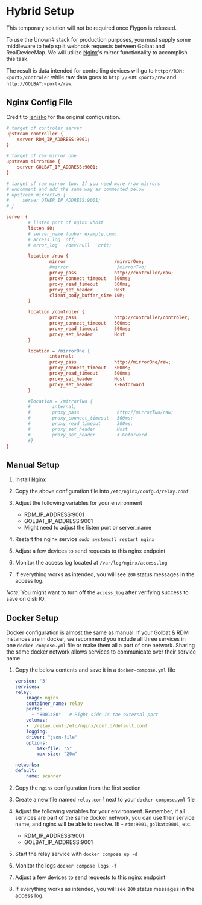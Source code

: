 
# Hybrid Setup

<Callout type="warning" emoji="⚠️">
  This temporary solution will not be required once Flygon is released.
</Callout>

To use the Unown# stack for production purposes, you must supply some middleware to help split webhook requests between Golbat and RealDeviceMap. We will utilize [Nginx]'s mirror functionality to accomplish this task.

The result is data intended for controlling devices will go to `http://RDM:<port>/controler` while raw data goes to `http://RDM:<port>/raw` and `http://GOLBAT:<port>/raw`.

## Nginx Config File

Credit to [lenisko](https://github.com/jfberry/goforward/issues/1#issue-1528222766) for the original configuration.

```ini
# target of controler server
upstream controller {
    server RDM_IP_ADDRESS:9001;
}

# target of raw mirror one
upstream mirrorOne {
    server GOLBAT_IP_ADDRESS:9001;
}

# target of raw mirror two. If you need more /raw mirrors
# uncomment and add the same way as commented below
# upstream mirrorTwo {
#     server OTHER_IP_ADDRESS:9001;
# }

server {
        # listen port of nginx vhost
        listen 80;
        # server_name foobar.example.com;
        # access_log  off;
        # error_log   /dev/null   crit;

        location /raw {
                mirror                  /mirrorOne;
                #mirror                  /mirrorTwo;
                proxy_pass              http://controller/raw;
                proxy_connect_timeout   500ms;
                proxy_read_timeout      500ms;
                proxy_set_header        Host                            $host;
                client_body_buffer_size 10M;
        }

        location /controler {
                proxy_pass              http://controller/controler;
                proxy_connect_timeout   500ms;
                proxy_read_timeout      500ms;
                proxy_set_header        Host                            $host;
        }

        location = /mirrorOne {
                internal;
                proxy_pass              http://mirrorOne/raw;
                proxy_connect_timeout   500ms;
                proxy_read_timeout      500ms;
                proxy_set_header        Host                            $host;
                proxy_set_header        X-Goforward                     "Forwarded!";
        }

        #location = /mirrorTwo {
        #        internal;
        #        proxy_pass              http://mirrorTwo/raw;
        #        proxy_connect_timeout   500ms;
        #        proxy_read_timeout      500ms;
        #        proxy_set_header        Host                            $host;
        #        proxy_set_header        X-Goforward                     "Forwarded!";
        #}
}
```

## Manual Setup

1. Install [Nginx]
2. Copy the above configuration file into `/etc/nginx/confg.d/relay.conf`
3. Adjust the following variables for your environment

    - RDM_IP_ADDRESS:9001
    - GOLBAT_IP_ADDRESS:9001
    - Might need to adjust the listen port or server_name

4. Restart the nginx service `sudo systemctl restart nginx`
5. Adjust a few devices to send requests to this nginx endpoint
6. Monitor the access log located at `/var/log/nginx/access.log`
7. If everything works as intended, you will see `200` status messages in the access log.

_Note:_ You might want to turn off the `access_log` after verifying success to save on disk IO.

## Docker Setup

Docker configuration is almost the same as manual. If your Golbat & RDM instances are in docker, we recommend you include all three services in one `docker-compose.yml` file or make them all a part of one network. Sharing the same docker network allows services to communicate over their service name.

1. Copy the below contents and save it in a `docker-compose.yml` file

    ```yml
    version: '3'
    services:
    relay:
        image: nginx
        container_name: relay
        ports:
          - "8001:80"   # Right side is the external port
        volumes:
        - ./relay.conf:/etc/nginx/conf.d/default.conf
        logging:
        driver: "json-file"
        options:
            max-file: "5"
            max-size: "20m"

    networks:
    default:
        name: scanner
    ```

2. Copy the `nginx` configuration from the first section
3. Create a new file named `relay.conf` next to your `docker-compose.yml` file
4. Adjust the following variables for your environment. Remember, if all services are part of the same docker network, you can use their service name, and nginx will be able to resolve. IE - `rdm:9001`, `golbat:9001`, etc.

    - RDM_IP_ADDRESS:9001
    - GOLBAT_IP_ADDRESS:9001

5. Start the relay service with `docker compose up -d`
6. Monitor the logs `docker compose logs -f`
7. Adjust a few devices to send requests to this nginx endpoint
8. If everything works as intended, you will see `200` status messages in the access log.

[Nginx]: https://nginx.org/
